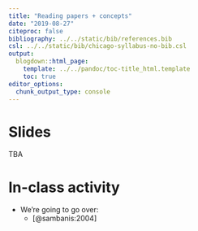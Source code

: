 ```yaml
---
title: "Reading papers + concepts"
date: "2019-08-27"
citeproc: false
bibliography: ../../static/bib/references.bib
csl: ../../static/bib/chicago-syllabus-no-bib.csl
output:
  blogdown::html_page:
    template: ../../pandoc/toc-title_html.template
    toc: true
editor_options: 
  chunk_output_type: console
---
```


# Slides


TBA


# In-class activity

- We're going to go over:
	- <i class="far fa-file-pdf"></i> [@sambanis:2004]
